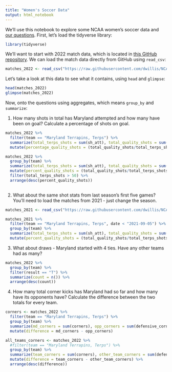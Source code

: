 ```yaml
---
title: "Women's Soccer Data"
output: html_notebook
---
```


We'll use this notebook to explore some NCAA women's soccer data and [our questions](https://docs.google.com/spreadsheets/d/1kTSrnl1URmcexIWLDMWqDnp3q-c2OS45uifnhjp10n4/edit#gid=0). First, let's load the tidyverse library:

```r
library(tidyverse)
```

We'll want to start with 2022 match data, which is located in [this GitHub repository](https://github.com/dwillis/NCAAWomensSoccerData). We can load the match data directly from GitHub using `read_csv`:


```r
matches_2022 <- read_csv("https://raw.githubusercontent.com/dwillis/NCAAWomensSoccerData/main/data/ncaa_womens_soccer_matchstats_2022.csv")
```

Let's take a look at this data to see what it contains, using `head` and `glimpse`:

```r
head(matches_2022)
glimpse(matches_2022)
```

Now, onto the questions using aggregates, which means `group_by` and `summarize`:

1. How many shots in total has Maryland attempted and how many have been on goal? Calculate a percentage of shots on goal.

```r
matches_2022 %>% 
  filter(team == "Maryland Terrapins, Terps") %>%
  summarize(total_terps_shots = sum(sh_att), total_quality_shots = sum(so_g)) %?%
  mutate(percentage_quality_shots = (total_quality_shots/total_terps_shots)*100)

matches_2022 %>% 
  group_by(team) %>%
  summarize(total_terps_shots = sum(sh_att), total_quality_shots = sum(so_g)) %>%
  mutate(percent_quality_shots = (total_quality_shots/total_terps_shots)*100) %>%
  filter(total_terps_shots > 50) %>%
  arrange(desc(percent_quality_shots))
 
```

2. What about the same shot stats from last season's first five games? You'll need to load the matches from 2021 - just change the season.

```r
matches_2021 <- read_csv("https://raw.githubusercontent.com/dwillis/NCAAWomensSoccerData/main/data/ncaa_womens_soccer_matchstats_2021.csv")
```

```r
matches_2021 %>%
  filter(team == "Maryland Terrapins, Terps", date < "2021-09-05") %>%
  group_by(team) %>%
  summarize(total_terps_shots = sum(sh_att), total_quality_shots = sum(so_g)) %>%
  mutate(percent_quality_shots = (total_quality_shots/total_terps_shots)*100)
```

3. What about draws - Maryland started with 4 ties. Have any other teams had as many?

```r
matches_2022 %>% 
  group_by(team) %>%
  filter(result == "T") %>%
  summarize(count = n()) %>%
  arrange(desc(count))
```


4. How many total corner kicks has Maryland had so far and how many have its opponents have? Calculate the difference between the two totals for every team.

```r
corners <- matches_2022 %>% 
  filter(team == "Maryland Terrapins, Terps") %>%
  group_by(team) %>%
  summarize(md_corners = sum(corners), opp_corners = sum(defensive_corners)) %>%
  mutate(difference = md_corners - opp_corners)

all_teams_corners <- matches_2022 %>% 
  #filter(team == "Maryland Terrapins, Terps") %>%
  group_by(team) %>%
  summarize(team_corners = sum(corners), other_team_corners = sum(defensive_corners)) %>%
  mutate(difference = team_corners - other_team_corners) %>%
  arrange(desc(difference))
```